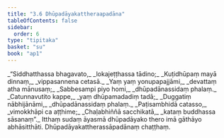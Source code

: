 ```yaml
---
title: "3.6 Dhūpadāyakattheraapadāna"
tableOfContents: false
sidebar:
  order: 6
type: "tipitaka"
basket: "su"
book: "ap1"
---
```



<DynamicBreadcrumb />

<Division number="161" book="ap1" bookNo="20" page="87">

<Paragraph number="1030" type="verses" book="ap1">
_“Siddhatthassa bhagavato,_  
_lokajeṭṭhassa tādino;_  
_Kuṭidhūpaṃ mayā dinnaṃ,_  
_vippasannena cetasā._  

</Paragraph>

</Division>
<Division number="162" book="ap1" bookNo="20" page="87">

<Paragraph number="1031" type="verses" book="ap1">
_Yaṃ yaṃ yonupapajjāmi,_  
_devattaṃ atha mānusaṃ;_  
_Sabbesampi piyo homi,_  
_dhūpadānassidaṃ phalaṃ._  

</Paragraph>

</Division>
<Division number="163" book="ap1" bookNo="20" page="87">

<Paragraph number="1032" type="verses" book="ap1">
_Catunnavutito kappe,_  
_yaṃ dhūpamadadiṃ tadā;_  
_Duggatiṃ nābhijānāmi,_  
_dhūpadānassidaṃ phalaṃ._  

</Paragraph>

</Division>
<Division number="164" book="ap1" bookNo="20" page="87">

<Paragraph number="1033" type="verses" book="ap1">
_Paṭisambhidā catasso,_  
_vimokkhāpi ca aṭṭhime;_  
_Chaḷabhiññā sacchikatā,_  
_kataṃ buddhassa sāsanaṃ”._  

</Paragraph>

<Paragraph number="1034" book="ap1">
Itthaṃ sudaṃ āyasmā dhūpadāyako thero imā gāthāyo abhāsitthāti.

</Paragraph>
</Division>

<Paragraph number="1035" type="center" book="ap1">
Dhūpadāyakattherassāpadānaṃ chaṭṭhaṃ.
</Paragraph>